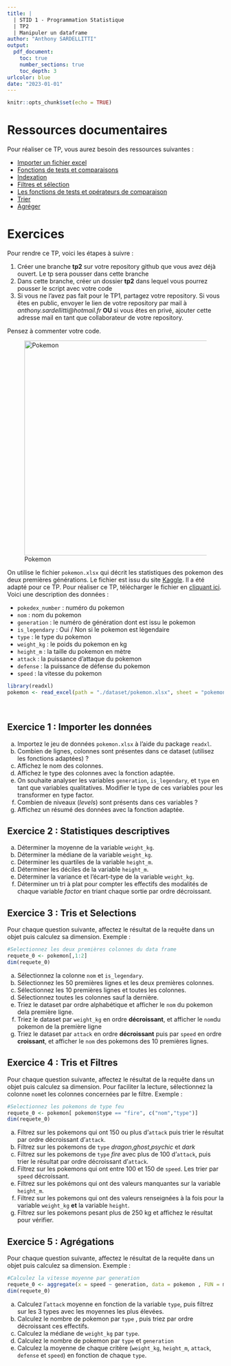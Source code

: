 ```yaml
---
title: | 
  | STID 1 - Programmation Statistique  
  | TP2
  | Manipuler un dataframe
author: "Anthony SARDELLITTI"
output: 
  pdf_document:
    toc: true
    number_sections: true
    toc_depth: 3
urlcolor: blue
date: "2023-01-01"
---
```


```r
knitr::opts_chunk$set(echo = TRUE)
```

# Ressources documentaires

Pour réaliser ce TP, vous aurez besoin des ressources suivantes :

- [Importer un fichier excel](https://asardell.github.io/programmation-r/first-import.html#import-depuis-un-fichier-excel)
- [Fonctions de tests et comparaisons](https://asardell.github.io/programmation-r/presentation.html#fonctions-de-tests-et-comparaisons)
- [Indexation](https://asardell.github.io/programmation-r/manipulation-objet.html#indexations-simples)
- [Filtres et sélection](https://asardell.github.io/programmation-r/manipulation-objet.html#filtre-et-s%C3%A9lection-dans-un-data-frame)
- [Les fonctions de tests et opérateurs de comparaison](https://asardell.github.io/programmation-r/presentation.html#fonctions-de-tests-et-comparaisons)
- [Trier](https://asardell.github.io/programmation-r/manipulation-objet.html#trier-un-data-frame)
- [Agréger](https://asardell.github.io/programmation-r/manipulation-objet.html#agr%C3%A9ger-des-donn%C3%A9es)

# Exercices

Pour rendre ce TP, voici les étapes à suivre :

1. Créer une branche **tp2** sur votre repository github que vous avez déjà ouvert. Le tp sera pousser dans cette branche
2. Dans cette branche, créer un dossier **tp2** dans lequel vous pourrez pousser le script avec votre code
3. Si vous ne l'avez pas fait pour le TP1, partagez votre repository. Si vous êtes en public, envoyer le lien de votre repository par mail à *anthony.sardellitti@hotmail.fr* **OU** si vous êtes en privé, ajouter cette adresse mail en tant que collaborateur de votre repository. 

Pensez à commenter votre code.

<p>
![Pokemon](./img/pokemon.jpg){width=500px}
</p>

On utilise  le fichier `pokemon.xlsx` qui décrit les statistiques des pokemon des deux premières générations.
Le fichier est issu du site [ Kaggle ](https://www.kaggle.com/rounakbanik/pokemon). Il a été adapté pour ce TP. Pour réaliser ce TP, télécharger le fichier en [cliquant ici](./dataset/pokemon.xlsx). Voici une description des données :

- `pokedex_number` : numéro du pokemon
- `nom` : nom du pokemon
- `generation` : le numéro de génération dont est issu le pokemon
- `is_legendary` : Oui / Non si le pokemon est légendaire
- `type` : le type du pokemon
- `weight_kg` : le poids du pokemon en kg
- `height_m` : la taille du pokemon en mètre
- `attack` : la puissance d'attaque du pokemon
- `defense` : la puissance de défense du pokemon
- `speed` : la vitesse du pokemon


```r
library(readxl)
pokemon <- read_excel(path = "./dataset/pokemon.xlsx", sheet = "pokemon")
```
<br>

## Exercice 1 : Importer les données

a. Importez le jeu de données `pokemon.xlsx` à l'aide du package `readxl`.
b. Combien de lignes, colonnes sont présentes dans ce dataset (utilisez les fonctions adaptées) ?
c. Affichez le nom des colonnes.
d. Affichez le type des colonnes avec la fonction adaptée.
e. On souhaite analyser les variables `generation`, `is_legendary`, et `type` en tant que variables qualitatives. Modifier le type de ces variables pour les transformer en type factor.
f. Combien de niveaux (*levels*) sont présents dans ces variables ?
g. Affichez un résumé des données avec la fonction adaptée.


## Exercice 2 : Statistiques descriptives

a. Déterminer la moyenne de la variable `weight_kg`.
b. Déterminer la médiane de la variable `weight_kg`.
d. Déterminer les quartiles de la variable `height_m`.
e. Déterminer les déciles de la variable `height_m`.
f. Déterminer la variance et l'écart-type de la variable `weight_kg`.
g. Déterminer un tri à plat pour compter les effectifs des modalités de chaque variable *factor* en triant chaque sortie par ordre décroissant.

## Exercice 3 : Tris et Selections

Pour chaque question suivante, affectez le résultat de la requête dans un objet puis calculez sa dimension. Exemple :

```r
#Selectionnez les deux premières colonnes du data frame
requete_0 <- pokemon[,1:2]
dim(requete_0)
```

a. Sélectionnez la colonne `nom` et `is_legendary`.
b. Sélectionnez les 50 premières lignes et les deux premières colonnes.
c. Sélectionnez les 10 premières lignes et toutes les colonnes.
d. Sélectionnez toutes les colonnes sauf la dernière.
e. Triez le dataset  par ordre alphabétique et afficher le `nom` du pokemon dela première ligne.
f. Triez le dataset  par `weight_kg` en ordre **décroissant**, et afficher le `nom`du pokemon de la première ligne
g. Triez le dataset  par `attack` en ordre **décroissant** puis par `speed` en ordre **croissant**, et afficher le `nom` des pokemons des 10 premières lignes.

## Exercice 4 : Tris et Filtres

Pour chaque question suivante, affectez le résultat de la requête dans un objet puis calculez sa dimension. Pour faciliter la lecture, sélectionnez la colonne `nom`et les colonnes concernées par le filtre. Exemple :

```r
#Selectionnez les pokemons de type feu
requete_0 <- pokemon[ pokemon$type == "fire", c("nom","type")]
dim(requete_0)
```

a. Filtrez sur les pokemons qui ont 150 ou plus d'`attack` puis trier le résultat par ordre décroissant d'`attack`. 
b. Filtrez sur les pokemons de `type` *dragon*,*ghost*,*psychic* et *dark*
c. Filtrez sur les pokemons de `type` *fire* avec plus de 100 d'`attack`, puis trier le résultat par ordre décroissant d'`attack`. 
d. Filtrez sur les pokemons qui ont entre 100 et 150 de `speed`. Les trier par `speed` décroissant.
e. Filtrez sur les pokémons qui ont des valeurs manquantes sur la variable `height_m`.
f. Filtrez sur les pokemons qui ont des valeurs renseignées à la fois pour la variable `weight_kg` **et** la variable `height`.
g. Filtrez sur les pokemons pesant plus de 250 kg et affichez le résultat pour vérifier.

## Exercice 5 : Agrégations

Pour chaque question suivante, affectez le résultat de la requête dans un objet puis calculez sa dimension. Exemple :

```r
#Calculez la vitesse moyenne par generation
requete_0 <- aggregate(x = speed ~ generation, data = pokemon , FUN = mean)
dim(requete_0)
```

a. Calculez l'`attack` moyenne en fonction de la variable `type`, puis filtrez sur les 3 types avec les moyennes les plus élevées.
b. Calculez le nombre de pokemon par `type` , puis triez par ordre décroissant ces effectifs.
c. Calculez la médiane de `weight_kg` par `type`.
d. Calculez le nombre de pokemon par `type` et `generation`
e. Calculez la moyenne de chaque critère (`weight_kg`, `height_m`, `attack`, `defense` et `speed`) en fonction de chaque `type`.